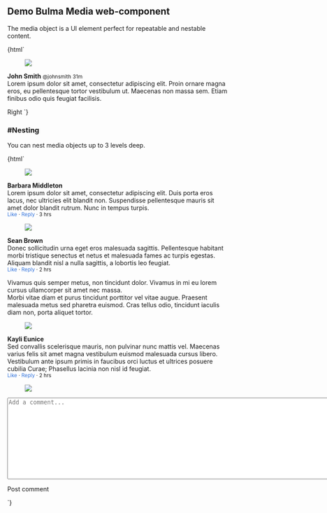 
<Meta title="Layout|Media" />

## Demo Bulma Media web-component

The media object is a UI element perfect for repeatable and nestable content.


<Preview withToolbar>
  <Story name="simple" height="200px">
    {html`
      <bw-media>
        <figure slot="media-left">
          <img src="https://bulma.io/images/placeholders/128x128.png" />
        </figure>
        <bw-content slot="media-content">
          <p>
            <strong>John Smith</strong> <small>@johnsmith</small> <small>31m</small>
            <br />
            Lorem ipsum dolor sit amet, consectetur adipiscing elit. Proin ornare magna eros, eu
            pellentesque tortor vestibulum ut. Maecenas non massa sem. Etiam finibus odio quis
            feugiat facilisis.
          </p>
        </bw-content>
        <bw-content slot="media-right">
          <bw-button>Right</bw-button>
        </bw-content>
      </bw-media>
    `}
  </Story>
</Preview>

<Props of="bw-media"/>

### #Nesting
You can nest media objects up to 3 levels deep.

<Preview>
  <Story name="nesting">
    {html`
    <style>
      a {
        color: #3273dc;
        cursor: pointer;
      }
    </style>
    <div>
      <bw-media>
        <figure slot="media-left">
          <!--- Replace for image component --->
          <p class="image is-64x64">
            <img src="https://bulma.io/images/placeholders/128x128.png">
          </p>
        </figure>
          <bw-content slot="media-content">
            <p>
              <strong>Barbara Middleton</strong>
              <br>
              Lorem ipsum dolor sit amet, consectetur adipiscing elit. Duis porta eros lacus, nec ultricies elit blandit non. Suspendisse pellentesque mauris sit amet dolor blandit rutrum. Nunc in tempus turpis.
              <br>
              <small><a>Like</a> · <a>Reply</a> · 3 hrs</small>
            </p>
          </bw-content>
          <bw-media slot="media-nested">
            <figure slot="media-left">
              <p class="image is-48x48">
                <img src="https://bulma.io/images/placeholders/96x96.png">
              </p>
            </figure>
            <div slot="media-content">
              <bw-content>
                <p>
                  <strong>Sean Brown</strong>
                  <br>
                  Donec sollicitudin urna eget eros malesuada sagittis. Pellentesque habitant morbi tristique senectus et netus et malesuada fames ac turpis egestas. Aliquam blandit nisl a nulla sagittis, a lobortis leo feugiat.
                  <br>
                  <small><a>Like</a> · <a>Reply</a> · 2 hrs</small>
                </p>
              </bw-content>
              <bw-media>
                <div slot="media-nested">
                Vivamus quis semper metus, non tincidunt dolor. Vivamus in mi eu lorem cursus ullamcorper sit amet nec massa.
                </div>
              </bw-media>
              <bw-media>
                 <div slot="media-nested">
                Morbi vitae diam et purus tincidunt porttitor vel vitae augue. Praesent malesuada metus sed pharetra euismod. Cras tellus odio, tincidunt iaculis diam non, porta aliquet tortor.
                </div>
              </bw-media>
            </div>
          </bw-media>
          <bw-media slot="media-nested">
            <figure slot="media-left">
              <p class="image is-48x48">
                <img src="https://bulma.io/images/placeholders/96x96.png">
              </p>
            </figure>
            <div slot="media-content">
              <bw-content>
                <p>
                  <strong>Kayli Eunice </strong>
                  <br>
                  Sed convallis scelerisque mauris, non pulvinar nunc mattis vel. Maecenas varius felis sit amet magna vestibulum euismod malesuada cursus libero. Vestibulum ante ipsum primis in faucibus orci luctus et ultrices posuere cubilia Curae; Phasellus lacinia non nisl id feugiat.
                  <br>
                  <small><a>Like</a> · <a>Reply</a> · 2 hrs</small>
                </p>
              </bw-content>
            </div>
          </bw-media>
      </bw-media>
      <bw-media>
          <figure slot="media-left">
            <p class="image is-64x64">
              <img src="https://bulma.io/images/placeholders/128x128.png">
            </p>
          </figure>
          <div slot="media-content">
            <div class="field">
              <p class="control">
                <textarea rows="12" cols="100" class="textarea" placeholder="Add a comment..."></textarea>
              </p>
            </div>
            <div class="field">
              <p class="control">
                <bw-button>Post comment</bw-button>
              </p>
            </div>
          </div>
      </bw-media>
    </div>
    `}
  </Story>
</Preview>
